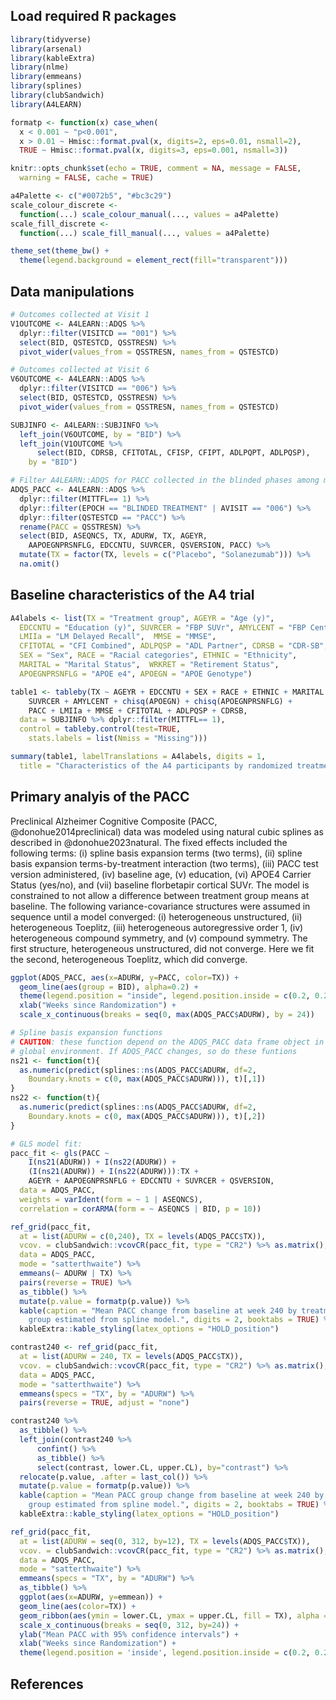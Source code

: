 
## Load required R packages

```r
library(tidyverse)
library(arsenal)
library(kableExtra)
library(nlme)
library(emmeans)
library(splines)
library(clubSandwich)
library(A4LEARN)

formatp <- function(x) case_when(
  x < 0.001 ~ "p<0.001",
  x > 0.01 ~ Hmisc::format.pval(x, digits=2, eps=0.01, nsmall=2),
  TRUE ~ Hmisc::format.pval(x, digits=3, eps=0.001, nsmall=3))
```

```r
knitr::opts_chunk$set(echo = TRUE, comment = NA, message = FALSE, 
  warning = FALSE, cache = TRUE)

a4Palette <- c("#0072b5", "#bc3c29")
scale_colour_discrete <-
  function(...) scale_colour_manual(..., values = a4Palette)
scale_fill_discrete <-
  function(...) scale_fill_manual(..., values = a4Palette)

theme_set(theme_bw() +
  theme(legend.background = element_rect(fill="transparent")))
```

## Data manipulations

```r
# Outcomes collected at Visit 1
V1OUTCOME <- A4LEARN::ADQS %>%
  dplyr::filter(VISITCD == "001") %>%
  select(BID, QSTESTCD, QSSTRESN) %>%
  pivot_wider(values_from = QSSTRESN, names_from = QSTESTCD)

# Outcomes collected at Visit 6
V6OUTCOME <- A4LEARN::ADQS %>%
  dplyr::filter(VISITCD == "006") %>%
  select(BID, QSTESTCD, QSSTRESN) %>%
  pivot_wider(values_from = QSSTRESN, names_from = QSTESTCD)

SUBJINFO <- A4LEARN::SUBJINFO %>%
  left_join(V6OUTCOME, by = "BID") %>%
  left_join(V1OUTCOME %>%
      select(BID, CDRSB, CFITOTAL, CFISP, CFIPT, ADLPQPT, ADLPQSP), 
    by = "BID")

# Filter A4LEARN::ADQS for PACC collected in the blinded phases among mITT population
ADQS_PACC <- A4LEARN::ADQS %>%
  dplyr::filter(MITTFL== 1) %>%
  dplyr::filter(EPOCH == "BLINDED TREATMENT" | AVISIT == "006") %>%
  dplyr::filter(QSTESTCD == "PACC") %>%
  rename(PACC = QSSTRESN) %>%
  select(BID, ASEQNCS, TX, ADURW, TX, AGEYR, 
    AAPOEGNPRSNFLG, EDCCNTU, SUVRCER, QSVERSION, PACC) %>%
  mutate(TX = factor(TX, levels = c("Placebo", "Solanezumab"))) %>%
  na.omit()
```

## Baseline characteristics of the A4 trial

```r
A4labels <- list(TX = "Treatment group", AGEYR = "Age (y)", 
  EDCCNTU = "Education (y)", SUVRCER = "FBP SUVr", AMYLCENT = "FBP Centiloid", 
  LMIIa = "LM Delayed Recall",  MMSE = "MMSE", 
  CFITOTAL = "CFI Combined", ADLPQSP = "ADL Partner", CDRSB = "CDR-SB",
  SEX = "Sex", RACE = "Racial categories", ETHNIC = "Ethnicity", 
  MARITAL = "Marital Status",  WRKRET = "Retirement Status", 
  APOEGNPRSNFLG = "APOE e4", APOEGN = "APOE Genotype")

table1 <- tableby(TX ~ AGEYR + EDCCNTU + SEX + RACE + ETHNIC + MARITAL + WRKRET + 
    SUVRCER + AMYLCENT + chisq(APOEGN) + chisq(APOEGNPRSNFLG) + 
    PACC + LMIIa + MMSE + CFITOTAL + ADLPQSP + CDRSB, 
  data = SUBJINFO %>% dplyr::filter(MITTFL== 1), 
  control = tableby.control(test=TRUE,
    stats.labels = list(Nmiss = "Missing")))

summary(table1, labelTranslations = A4labels, digits = 1,
  title = "Characteristics of the A4 participants by randomized treatment group (Modified Intention-to-Treat Population of those who received at least one dose of solanezumab or placebo and underwent assessment for the primary end point).")
```

## Primary analyis of the PACC

Preclinical Alzheimer Cognitive Composite (PACC, @donohue2014preclinical) data was modeled using natural cubic splines as described in @donohue2023natural. The fixed effects included the following terms: (i) spline basis expansion terms (two terms), (ii) spline basis expansion terms-by-treatment interaction (two terms), (iii) PACC test version administered, (iv) baseline age, (v) education, (vi) APOE4 Carrier Status (yes/no), and (vii) baseline florbetapir cortical SUVr. The model is constrained to not allow a difference
between treatment group means at baseline. The following variance-covariance structures were assumed in sequence until a model converged: (i) heterogeneous unstructured, (ii) heterogeneous Toeplitz, (iii) heterogeneous autoregressive order 1, (iv) heterogeneous compound symmetry, and (v) compound symmetry. The first structure, heterogeneous unstructured, did not converge. Here we fit the second, heterogeneous Toeplitz, which did converge.

```r
ggplot(ADQS_PACC, aes(x=ADURW, y=PACC, color=TX)) +
  geom_line(aes(group = BID), alpha=0.2) +
  theme(legend.position = "inside", legend.position.inside = c(0.2, 0.2)) +
  xlab("Weeks since Randomization") +
  scale_x_continuous(breaks = seq(0, max(ADQS_PACC$ADURW), by = 24))
```

```r
# Spline basis expansion functions
# CAUTION: these function depend on the ADQS_PACC data frame object in the 
# global environment. If ADQS_PACC changes, so do these funtions
ns21 <- function(t){
  as.numeric(predict(splines::ns(ADQS_PACC$ADURW, df=2,
    Boundary.knots = c(0, max(ADQS_PACC$ADURW))), t)[,1])
}
ns22 <- function(t){
  as.numeric(predict(splines::ns(ADQS_PACC$ADURW, df=2,
    Boundary.knots = c(0, max(ADQS_PACC$ADURW))), t)[,2])
}

# GLS model fit:
pacc_fit <- gls(PACC ~ 
    I(ns21(ADURW)) + I(ns22(ADURW)) +
    (I(ns21(ADURW)) + I(ns22(ADURW))):TX + 
    AGEYR + AAPOEGNPRSNFLG + EDCCNTU + SUVRCER + QSVERSION,
  data = ADQS_PACC,
  weights = varIdent(form = ~ 1 | ASEQNCS),
  correlation = corARMA(form = ~ ASEQNCS | BID, p = 10))
```

```r
ref_grid(pacc_fit,
  at = list(ADURW = c(0,240), TX = levels(ADQS_PACC$TX)),
  vcov. = clubSandwich::vcovCR(pacc_fit, type = "CR2") %>% as.matrix(), 
  data = ADQS_PACC, 
  mode = "satterthwaite") %>%
  emmeans(~ ADURW | TX) %>%
  pairs(reverse = TRUE) %>%
  as_tibble() %>%
  mutate(p.value = formatp(p.value)) %>%
  kable(caption = "Mean PACC change from baseline at week 240 by treatment 
    group estimated from spline model.", digits = 2, booktabs = TRUE) %>%
  kableExtra::kable_styling(latex_options = "HOLD_position")
```

```r
contrast240 <- ref_grid(pacc_fit, 
  at = list(ADURW = 240, TX = levels(ADQS_PACC$TX)),
  vcov. = clubSandwich::vcovCR(pacc_fit, type = "CR2") %>% as.matrix(), 
  data = ADQS_PACC, 
  mode = "satterthwaite") %>%
  emmeans(specs = "TX", by = "ADURW") %>%
  pairs(reverse = TRUE, adjust = "none")

contrast240 %>% 
  as_tibble() %>%
  left_join(contrast240 %>% 
      confint() %>%
      as_tibble() %>%
      select(contrast, lower.CL, upper.CL), by="contrast") %>%
  relocate(p.value, .after = last_col()) %>%
  mutate(p.value = formatp(p.value)) %>%
  kable(caption = "Mean PACC group change from baseline at week 240 by treatment 
    group estimated from spline model.", digits = 2, booktabs = TRUE) %>%
  kableExtra::kable_styling(latex_options = "HOLD_position")
```

```r
ref_grid(pacc_fit, 
  at = list(ADURW = seq(0, 312, by=12), TX = levels(ADQS_PACC$TX)),
  vcov. = clubSandwich::vcovCR(pacc_fit, type = "CR2") %>% as.matrix(), 
  data = ADQS_PACC, 
  mode = "satterthwaite") %>%
  emmeans(specs = "TX", by = "ADURW") %>%
  as_tibble() %>%
  ggplot(aes(x=ADURW, y=emmean)) +
  geom_line(aes(color=TX)) +
  geom_ribbon(aes(ymin = lower.CL, ymax = upper.CL, fill = TX), alpha = 0.2) +
  scale_x_continuous(breaks = seq(0, 312, by=24)) +
  ylab("Mean PACC with 95% confidence intervals") +
  xlab("Weeks since Randomization") +
  theme(legend.position = 'inside', legend.position.inside = c(0.2, 0.2))
```

## References
